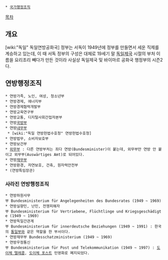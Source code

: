  * [[국가행정조직]]

[[목차]]
== 개요 ==
[wiki:"독일" 독일연방공화국] 정부는 서독이 1949년에 정부를 만들면서 세운 직제를 계승하고 있는데, 이 때 서독 정부의 구성은 대체로 19세기 말 [[독일제국]] 시절의 부처 이름을 요리조리 빼다가 만든 것이라 사실상 독일제국 및 바이마르 공화국 행정부의 시즌2다.

== 연방행정조직 ==
 * 연방가족, 노인, 여성, 청소년부
 * 연방경제, 에너지부
 * 연방경제협력개발부
 * 연방교육연구부
 * 연방교통, 디지털사회간접자본부
 * 연방[[국방부]]
 * 연방[[내무부]]
  * [wiki:"독일 연방헌법수호청" 연방헌법수호청]
 * 연방법무, 소비자보호부
 * 연방보건부
 * [[외무부]] : 다른 연방부처는 죄다 연방(Bundesminister)이 붙는데, 외무부만 연방 안 붙이고 외무부(Auswärtiges Amt)로 되어있다.
 * 연방[[재무부]]
 * 연방환경, 자연보호, 건축, 원자력안전부
 * (연방특임장관)

=== 사라진 연방행정조직 ===
 * 연방하원사무부 Bundesministerium für Angelegenheiten des Bundesrates (1949 ~ 1969)
 * 연방실향민, 난민, 전쟁피해자부 Bundesministerium für Vertriebene, Flüchtlinge und Kriegsgeschädigte (1949 ~ 1969)
 * 연방독일간관계부 Bundesministerium für innerdeutsche Beziehungen (1949 ~ 1991) : 한국의 [[통일부]]와 같은 역할을 한 부서이다.
 * 연방재무부 Bundesschatzministerium (1949 ~ 1969)
 * 연방우정통신부 Bundesministerium für Post und Telekommunikation (1949 ~ 1997) : [[도이체 텔레콤]], [[도이체 포스트]] 민영화로 폐지되었다.
